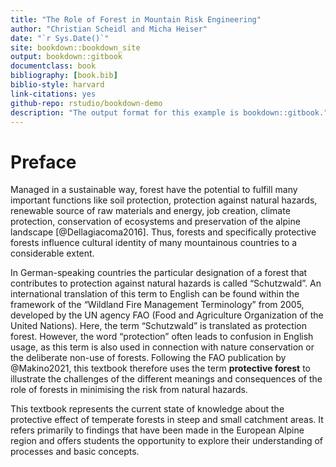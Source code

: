```yaml
--- 
title: "The Role of Forest in Mountain Risk Engineering"
author: "Christian Scheidl and Micha Heiser"
date: "`r Sys.Date()`"
site: bookdown::bookdown_site
output: bookdown::gitbook
documentclass: book
bibliography: [book.bib]
biblio-style: harvard
link-citations: yes
github-repo: rstudio/bookdown-demo
description: "The output format for this example is bookdown::gitbook."
---
```


# Preface {-}

Managed in a sustainable way, forest have the potential to fulfill many important functions like soil protection, protection against natural hazards, renewable source of raw materials and energy, job creation, climate protection, conservation of ecosystems and preservation of the alpine landscape [@Dellagiacoma2016]. Thus, forests and specifically protective forests influence cultural identity of many mountainous countries to a considerable extent.

In German-speaking countries the particular designation of a forest that contributes to protection against natural hazards is called "Schutzwald". An international translation of this term to English can be found within the framework of the "Wildland Fire Management Terminology" from 2005, developed by the UN agency FAO (Food and Agriculture Organization of the United Nations). Here, the term "Schutzwald" is translated as protection forest. However, the word "protection" often leads to confusion in English usage, as this term is also used in connection with nature conservation or the deliberate non-use of forests. Following the FAO publication by @Makino2021, this textbook therefore uses the term **protective forest** to illustrate the challenges of the different meanings and consequences of the role of forests in minimising the risk from natural hazards.

This textbook represents the current state of knowledge about the protective effect of temperate forests in steep and small catchment areas. It refers primarily to findings that have been made in the European Alpine region and offers students the opportunity to explore their understanding of processes and basic concepts.

